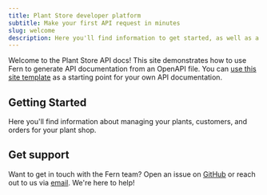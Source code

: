 ```yaml
---
title: Plant Store developer platform
subtitle: Make your first API request in minutes
slug: welcome
description: Here you'll find information to get started, as well as a sample API Reference generated by Fern from an OpenAPI Specification file.
---
```


Welcome to the Plant Store API docs! This site demonstrates how to use Fern to generate API documentation from an OpenAPI file. You can [use this site template](https://github.com/fern-api/docs-starter-openapi) as a starting point for your own API documentation.

## Getting Started

Here you'll find information about managing your plants, customers, and orders for your plant shop.

<Cards>
  <Card title="API Reference" icon="fa-solid fa-code" href="/api-reference" />
  <Card
    title="Slack Community"
    icon="fa-brands fa-slack"
    href="https://join.slack.com/t/fern-community/shared_invite/zt-2dpftfmif-MuAegl8AfP_PK8s2tx350Q"
  />
  <Card
    title="Blog"
    icon="fa-solid fa-signal"
    href="https://blog.buildwithfern.com"
  />
  <Card
    title="SOC 2 Audited"
    icon="fa-solid fa-shield-halved"
    href="https://security.buildwithfern.com"
  />
</Cards>

## Get support

Want to get in touch with the Fern team? Open an issue on [GitHub](https://github.com/fern-api/docs-starter-openapi/issues/new) or reach out to us via [email](mailto:support+plantstore@buildwithfern.com). We're here to help!
